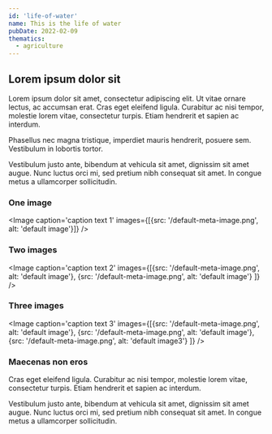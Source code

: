 ```yaml
---
id: 'life-of-water'
name: This is the life of water
pubDate: 2022-02-09
thematics:
  - agriculture
---
```


## Lorem ipsum dolor sit

Lorem ipsum dolor sit amet, consectetur adipiscing elit. Ut vitae ornare lectus, ac accumsan erat. Cras eget eleifend ligula. Curabitur ac nisi tempor, molestie lorem vitae, consectetur turpis. Etiam hendrerit et sapien ac interdum.

Phasellus nec magna tristique, imperdiet mauris hendrerit, posuere sem. Vestibulum in lobortis tortor.

Vestibulum justo ante, bibendum at vehicula sit amet, dignissim sit amet augue. Nunc luctus orci mi, sed pretium nibh consequat sit amet. In congue metus a ullamcorper sollicitudin.

### One image
<Image 
  caption='caption text 1'
  images={[{src: '/default-meta-image.png', alt: 'default image'}]}
/>

### Two images

<Image 
  caption='caption text 2'
  images={[{src: '/default-meta-image.png', alt: 'default image'}, {src: '/default-meta-image.png', alt: 'default image'} ]} />

### Three images

<Image
  caption='caption text 3'
  images={[{src: '/default-meta-image.png', alt: 'default image'}, {src: '/default-meta-image.png', alt: 'default image'}, {src: '/default-meta-image.png', alt: 'default image3'} ]} />

### Maecenas non eros

Cras eget eleifend ligula. Curabitur ac nisi tempor, molestie lorem vitae, consectetur turpis. Etiam hendrerit et sapien ac interdum.

Vestibulum justo ante, bibendum at vehicula sit amet, dignissim sit amet augue. Nunc luctus orci mi, sed pretium nibh consequat sit amet. In congue metus a ullamcorper sollicitudin.
